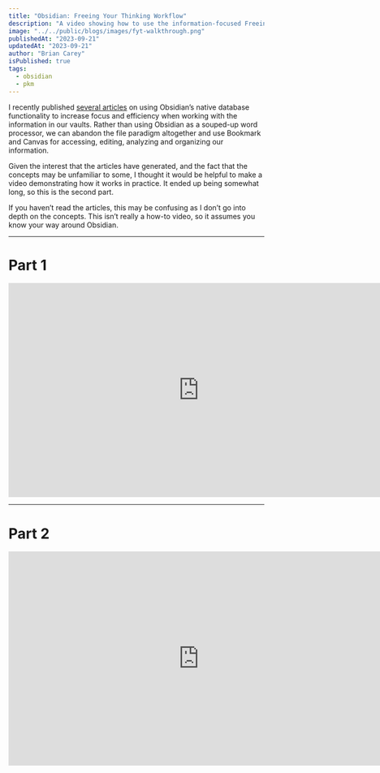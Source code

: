 ```yaml
---
title: "Obsidian: Freeing Your Thinking Workflow"
description: "A video showing how to use the information-focused Freeing Your Thinking paradigm."
image: "../../public/blogs/images/fyt-walkthrough.png"
publishedAt: "2023-09-21"
updatedAt: "2023-09-21"
author: "Brian Carey"
isPublished: true
tags:
  - obsidian
  - pkm
---
```


I recently published [several articles](https://biscotty.online/blogs/freeing-your-thinking-part-1) on using Obsidian’s native database functionality to increase focus and efficiency when working with the information in our vaults. Rather than using Obsidian as a souped-up word processor, we can abandon the file paradigm altogether and use Bookmark and Canvas for accessing, editing, analyzing and organizing our information.

Given the interest that the articles have generated, and the fact that the concepts may be unfamiliar to some, I thought it would be helpful to make a video demonstrating how it works in practice. It ended up being somewhat long, so this is the second part.

If you haven’t read the articles, this may be confusing as I don’t go into depth on the concepts. This isn’t really a how-to video, so it assumes you know your way around Obsidian.

---

# Part 1

<iframe src="https://fast.wistia.net/embed/iframe/yiot4vgtp3?seo=false&videoFoam=false" title="FYT Demo Part 1 Video" allow="autoplay; fullscreen" allowtransparency="true" frameborder="0" scrolling="no" class="wistia_embed" name="wistia_embed" msallowfullscreen width="750" height="422"></iframe>
<script src="https://fast.wistia.net/assets/external/E-v1.js" async></script>

---

# Part 2

<iframe src="https://fast.wistia.net/embed/iframe/c5nzx1xanr?seo=true&videoFoam=false" title="FYT Demo Part 2 Video" allow="autoplay; fullscreen" allowtransparency="true" frameborder="0" scrolling="no" class="wistia_embed" name="wistia_embed" msallowfullscreen width="750" height="422"></iframe>
<script src="https://fast.wistia.net/assets/external/E-v1.js" async></script>

